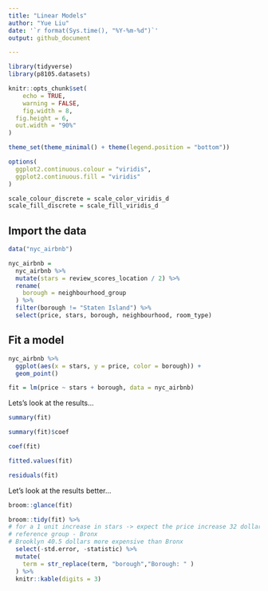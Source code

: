 ```yaml
---
title: "Linear Models"
author: "Yue Liu"
date: '`r format(Sys.time(), "%Y-%m-%d")`'
output: github_document

---
```


```r
library(tidyverse)
library(p8105.datasets)

knitr::opts_chunk$set(
	echo = TRUE,
	warning = FALSE,
	fig.width = 8, 
  fig.height = 6,
  out.width = "90%"
)

theme_set(theme_minimal() + theme(legend.position = "bottom"))

options(
  ggplot2.continuous.colour = "viridis",
  ggplot2.continuous.fill = "viridis"
)

scale_colour_discrete = scale_color_viridis_d
scale_fill_discrete = scale_fill_viridis_d
```

## Import the data 

```r
data("nyc_airbnb")

nyc_airbnb = 
  nyc_airbnb %>% 
  mutate(stars = review_scores_location / 2) %>% 
  rename(
    borough = neighbourhood_group
  ) %>% 
  filter(borough != "Staten Island") %>% 
  select(price, stars, borough, neighbourhood, room_type)
```

## Fit a model

```r
nyc_airbnb %>% 
  ggplot(aes(x = stars, y = price, color = borough)) +
  geom_point()
```

```r
fit = lm(price ~ stars + borough, data = nyc_airbnb)
```

Lets's look at the results...

```r
summary(fit)

summary(fit)$coef

coef(fit)

fitted.values(fit)

residuals(fit)
```

Let's look at the results better...

```r
broom::glance(fit)

broom::tidy(fit) %>% 
# for a 1 unit increase in stars -> expect the price increase 32 dollars, keeping the borough fixed 
# reference group - Bronx
# Brooklyn 40.5 dollars more expensive than Bronx
  select(-std.error, -statistic) %>% 
  mutate(
    term = str_replace(term, "borough","Borough: " )
  ) %>% 
  knitr::kable(digits = 3)
```


